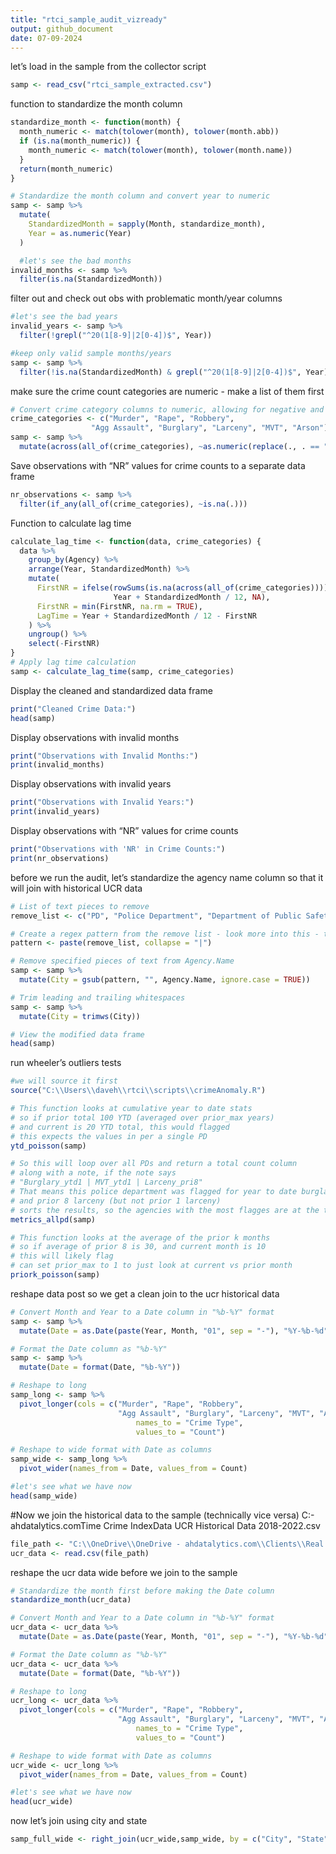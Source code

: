 ```yaml
---
title: "rtci_sample_audit_vizready"
output: github_document
date: 07-09-2024
---
```


let's load in the sample from the collector script
```r
samp <- read_csv("rtci_sample_extracted.csv")
```
function to standardize the month column
```r
standardize_month <- function(month) {
  month_numeric <- match(tolower(month), tolower(month.abb))
  if (is.na(month_numeric)) {
    month_numeric <- match(tolower(month), tolower(month.name))
  }
  return(month_numeric)
}

# Standardize the month column and convert year to numeric
samp <- samp %>%
  mutate(
    StandardizedMonth = sapply(Month, standardize_month),
    Year = as.numeric(Year)
  )

  #let's see the bad months 
invalid_months <- samp %>%
  filter(is.na(StandardizedMonth))
```
filter out and check out obs with problematic month/year columns
```r
#let's see the bad years
invalid_years <- samp %>%
  filter(!grepl("^20(1[8-9]|2[0-4])$", Year))

#keep only valid sample months/years
samp <- samp %>%
  filter(!is.na(StandardizedMonth) & grepl("^20(1[8-9]|2[0-4])$", Year))
```
make sure the crime count categories are numeric - make a list of them first
```r
# Convert crime category columns to numeric, allowing for negative and positive numbers and 0
crime_categories <- c("Murder", "Rape", "Robbery", 
                  "Agg Assault", "Burglary", "Larceny", "MVT", "Arson")
samp <- samp %>%
  mutate(across(all_of(crime_categories), ~as.numeric(replace(., . == "NR", NA))))
```
Save observations with "NR" values for crime counts to a separate data frame
```r
nr_observations <- samp %>%
  filter(if_any(all_of(crime_categories), ~is.na(.)))
```
Function to calculate lag time
```r
calculate_lag_time <- function(data, crime_categories) {
  data %>%
    group_by(Agency) %>%
    arrange(Year, StandardizedMonth) %>%
    mutate(
      FirstNR = ifelse(rowSums(is.na(across(all_of(crime_categories)))) > 0,
                       Year + StandardizedMonth / 12, NA),
      FirstNR = min(FirstNR, na.rm = TRUE),
      LagTime = Year + StandardizedMonth / 12 - FirstNR
    ) %>%
    ungroup() %>%
    select(-FirstNR)
}
# Apply lag time calculation
samp <- calculate_lag_time(samp, crime_categories)
```
Display the cleaned and standardized data frame
```r
print("Cleaned Crime Data:")
head(samp)
```
Display observations with invalid months
```r
print("Observations with Invalid Months:")
print(invalid_months)
```
Display observations with invalid years
```r
print("Observations with Invalid Years:")
print(invalid_years)
```
Display observations with "NR" values for crime counts
```r
print("Observations with 'NR' in Crime Counts:")
print(nr_observations)
```
before we run the audit, let's standardize the agency name column so that it will join with historical UCR data
```r
# List of text pieces to remove
remove_list <- c("PD", "Police Department", "Department of Public Safety", "MIP", "Police Bureau", "Police Division", "\\(Clermont\\)", "PD MIP", "Police Bureau MIP")

# Create a regex pattern from the remove list - look more into this - thank you chatgpt
pattern <- paste(remove_list, collapse = "|")

# Remove specified pieces of text from Agency.Name
samp <- samp %>%
  mutate(City = gsub(pattern, "", Agency.Name, ignore.case = TRUE))

# Trim leading and trailing whitespaces
samp <- samp %>%
  mutate(City = trimws(City))

# View the modified data frame
head(samp)
```
run wheeler's outliers tests
```r
#we will source it first
source("C:\\Users\\daveh\\rtci\\scripts\\crimeAnomaly.R")

# This function looks at cumulative year to date stats
# so if prior total 100 YTD (averaged over prior_max years)
# and current is 20 YTD total, this would flagged
# this expects the values in per a single PD
ytd_poisson(samp)

# So this will loop over all PDs and return a total count column
# along with a note, if the note says
# "Burglary_ytd1 | MVT_ytd1 | Larceny_pri8"
# That means this police department was flagged for year to date burglary, year to date MVT
# and prior 8 larceny (but not prior 1 larceny)
# sorts the results, so the agencies with the most flagges are at the top of the dataframe
metrics_allpd(samp)

# This function looks at the average of the prior k months
# so if average of prior 8 is 30, and current month is 10
# this will likely flag
# can set prior_max to 1 to just look at current vs prior month
priork_poisson(samp)
```
reshape data post so we get a clean join to the ucr historical data
```r
# Convert Month and Year to a Date column in "%b-%Y" format
samp <- samp %>%
  mutate(Date = as.Date(paste(Year, Month, "01", sep = "-"), "%Y-%b-%d"))

# Format the Date column as "%b-%Y"
samp <- samp %>%
  mutate(Date = format(Date, "%b-%Y"))

# Reshape to long 
samp_long <- samp %>%
  pivot_longer(cols = c("Murder", "Rape", "Robbery", 
                        "Agg Assault", "Burglary", "Larceny", "MVT", "Arson"),
                            names_to = "Crime Type",
                            values_to = "Count")

# Reshape to wide format with Date as columns
samp_wide <- samp_long %>%
  pivot_wider(names_from = Date, values_from = Count)

#let's see what we have now
head(samp_wide)
```

#Now we join the historical data to the sample (technically vice versa)
C:\OneDrive\OneDrive - ahdatalytics.com\Clients\Real Time Crime Index\Historical Data
UCR Historical Data 2018-2022.csv
```r
file_path <- "C:\\OneDrive\\OneDrive - ahdatalytics.com\\Clients\\Real Time Crime Index\\Historical Data\\UCR Historical Data 2018-2022.csv"
ucr_data <- read.csv(file_path)
```
reshape the ucr data wide before we join to the sample
```r
# Standardize the month first before making the Date column
standardize_month(ucr_data)

# Convert Month and Year to a Date column in "%b-%Y" format
ucr_data <- ucr_data %>%
  mutate(Date = as.Date(paste(Year, Month, "01", sep = "-"), "%Y-%b-%d"))

# Format the Date column as "%b-%Y"
ucr_data <- ucr_data %>%
  mutate(Date = format(Date, "%b-%Y"))

# Reshape to long 
ucr_long <- ucr_data %>%
  pivot_longer(cols = c("Murder", "Rape", "Robbery", 
                        "Agg Assault", "Burglary", "Larceny", "MVT", "Arson"),
                            names_to = "Crime Type",
                            values_to = "Count")

# Reshape to wide format with Date as columns
ucr_wide <- ucr_long %>%
  pivot_wider(names_from = Date, values_from = Count)

#let's see what we have now
head(ucr_wide)
```
now let's join using city and state
```r
samp_full_wide <- right_join(ucr_wide,samp_wide, by = c("City", "State"))
```

```r

```

```r

```